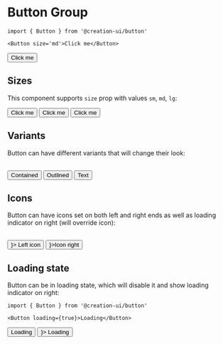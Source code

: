 # Button Group

```tsx copy
import { Button } from '@creation-ui/button'

<Button size='md'>Click me</Button>
```


<Container>
  <Button>Click me</Button>
</Container>

## Sizes

This component supports `size` prop with values `sm`, `md`, `lg`:

<Container>
  <Button size='lg'>Click me</Button>
  <Button size='md'>Click me</Button>
  <Button size='sm'>Click me</Button>
</Container>

## Variants

Button can have different variants that will change their look:

<br />

<Container>
  <Button children='Contained' variant='contained'>
    Contained
  </Button>
  <Button children='Outlined' variant='outlined'>
    Outlined
  </Button>
  <Button children='Text' variant='text'>
    Text
  </Button>
</Container>

## Icons

Button can have icons set on both left and right ends as well as loading indicator on right (will override icon):

<br />

<Container>
  <Button iconLeft={<Icon icon='account_circle' />}>
    Left icon
  </Button>
  <Button iconRight={<Icon icon='account_circle' />}>Icon right</Button>

</Container>

## Loading state

Button can be in loading state, which will disable it and show loading indicator on right:

```tsx copy
import { Button } from '@creation-ui/button'

<Button loading={true}>Loading</Button>
```

<Container>
  <Button loading={true}>Loading</Button>
  <Button loading={true} iconLeft={<Icon icon='account_circle' />}>
    Loading
  </Button>
</Container>
